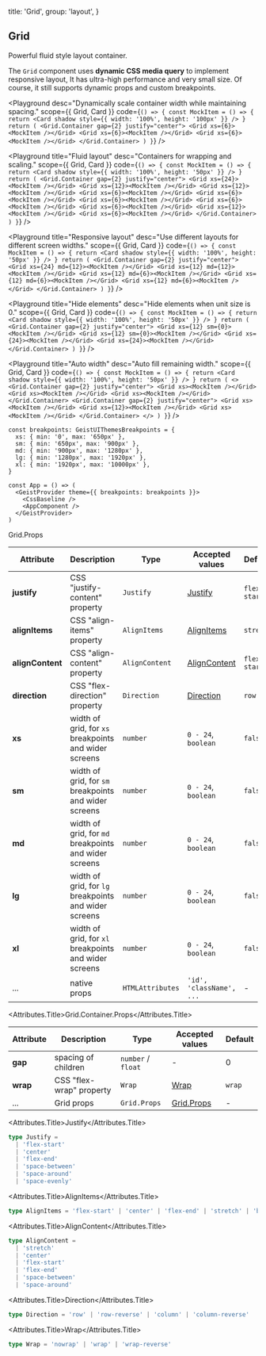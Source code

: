 
  title: 'Grid',
  group: 'layout',
}

## Grid

Powerful fluid style layout container.

The `Grid` component uses **dynamic CSS media query** to implement responsive layout, It has ultra-high performance
and very small size. Of course, it still supports dynamic props and custom breakpoints.

<Playground
  desc="Dynamically scale container width while maintaining spacing."
  scope={{ Grid, Card }}
  code={`
() => {
  const MockItem = () => {
    return <Card shadow style={{ width: '100%', height: '100px' }} />
  }
  return (
    <Grid.Container gap={2} justify="center">
      <Grid xs={6}><MockItem /></Grid>
      <Grid xs={6}><MockItem /></Grid>
      <Grid xs={6}><MockItem /></Grid>
    </Grid.Container>
  )
}
`}
/>

<Playground
  title="Fluid layout"
  desc="Containers for wrapping and scaling."
  scope={{ Grid, Card }}
  code={`
() => {
  const MockItem = () => {
    return <Card shadow style={{ width: '100%', height: '50px' }} />
  }
  return (
    <Grid.Container gap={2} justify="center">
      <Grid xs={24}><MockItem /></Grid>
      <Grid xs={12}><MockItem /></Grid>
      <Grid xs={12}><MockItem /></Grid>
      <Grid xs={6}><MockItem /></Grid>
      <Grid xs={6}><MockItem /></Grid>
      <Grid xs={6}><MockItem /></Grid>
      <Grid xs={6}><MockItem /></Grid>
      <Grid xs={6}><MockItem /></Grid>
      <Grid xs={12}><MockItem /></Grid>
      <Grid xs={6}><MockItem /></Grid>
    </Grid.Container>
  )
}
`}
/>

<Playground
  title="Responsive layout"
  desc="Use different layouts for different screen widths."
  scope={{ Grid, Card }}
  code={`
() => {
  const MockItem = () => {
    return <Card shadow style={{ width: '100%', height: '50px' }} />
  }
  return (
    <Grid.Container gap={2} justify="center">
      <Grid xs={24} md={12}><MockItem /></Grid>
      <Grid xs={12} md={12}><MockItem /></Grid>
      <Grid xs={12} md={6}><MockItem /></Grid>
      <Grid xs={12} md={6}><MockItem /></Grid>
      <Grid xs={12} md={6}><MockItem /></Grid>
    </Grid.Container>
  )
}
`}
/>

<Playground
  title="Hide elements"
  desc="Hide elements when unit size is 0."
  scope={{ Grid, Card }}
  code={`
() => {
  const MockItem = () => {
    return <Card shadow style={{ width: '100%', height: '50px' }} />
  }
  return (
    <Grid.Container gap={2} justify="center">
      <Grid xs={12} sm={0}><MockItem /></Grid>
      <Grid xs={12} sm={0}><MockItem /></Grid>
      <Grid xs={24}><MockItem /></Grid>
      <Grid xs={24}><MockItem /></Grid>
    </Grid.Container>
  )
}
`}
/>

<Playground
  title="Auto width"
  desc="Auto fill remaining width."
  scope={{ Grid, Card }}
  code={`
() => {
  const MockItem = () => {
    return <Card shadow style={{ width: '100%', height: '50px' }} />
  }
  return (
    <>
      <Grid.Container gap={2} justify="center">
        <Grid xs><MockItem /></Grid>
        <Grid xs><MockItem /></Grid>
        <Grid xs><MockItem /></Grid>
      </Grid.Container>
      <Grid.Container gap={2} justify="center">
        <Grid xs><MockItem /></Grid>
        <Grid xs={12}><MockItem /></Grid>
        <Grid xs><MockItem /></Grid>
      </Grid.Container>
    </>
  )
}
`}
/>

<PlaygroundTitle
  title="custom breakpoints"
  desc="Override the default breakpoints of the `@geist-ui/react`."
/>

```tsx
const breakpoints: GeistUIThemesBreakpoints = {
  xs: { min: '0', max: '650px' },
  sm: { min: '650px', max: '900px' },
  md: { min: '900px', max: '1280px' },
  lg: { min: '1280px', max: '1920px' },
  xl: { min: '1920px', max: '10000px' },
}

const App = () => (
  <GeistProvider theme={{ breakpoints: breakpoints }}>
    <CssBaseline />
    <AppComponent />
  </GeistProvider>
)
```

<Attributes edit="/pages/en-us/components/grid.mdx">
<Attributes.Title>Grid.Props</Attributes.Title>

| Attribute        | Description                                           | Type             | Accepted values               | Default      |
| ---------------- | ----------------------------------------------------- | ---------------- | ----------------------------- | ------------ |
| **justify**      | CSS "justify-content" property                        | `Justify`        | [Justify](#justify)           | `flex-start` |
| **alignItems**   | CSS "align-items" property                            | `AlignItems`     | [AlignItems](#alignitems)     | `stretch`    |
| **alignContent** | CSS "align-content" property                          | `AlignContent`   | [AlignContent](#aligncontent) | `flex-start` |
| **direction**    | CSS "flex-direction" property                         | `Direction`      | [Direction](#direction)       | `row`        |
| **xs**           | width of grid, for `xs` breakpoints and wider screens | `number`         | `0 - 24`, `boolean`           | `false`      |
| **sm**           | width of grid, for `sm` breakpoints and wider screens | `number`         | `0 - 24`, `boolean`           | `false`      |
| **md**           | width of grid, for `md` breakpoints and wider screens | `number`         | `0 - 24`, `boolean`           | `false`      |
| **lg**           | width of grid, for `lg` breakpoints and wider screens | `number`         | `0 - 24`, `boolean`           | `false`      |
| **xl**           | width of grid, for `xl` breakpoints and wider screens | `number`         | `0 - 24`, `boolean`           | `false`      |
| ...              | native props                                          | `HTMLAttributes` | `'id', 'className', ...`      | -            |

<Attributes.Title>Grid.Container.Props</Attributes.Title>

| Attribute | Description              | Type               | Accepted values           | Default |
| --------- | ------------------------ | ------------------ | ------------------------- | ------- |
| **gap**   | spacing of children      | `number` / `float` | -                         | 0       |
| **wrap**  | CSS "flex-wrap" property | `Wrap`             | [Wrap](#wrap)             | `wrap`  |
| ...       | Grid props               | `Grid.Props`       | [Grid.Props](#grid.props) | -       |

<Attributes.Title>Justify</Attributes.Title>

```ts
type Justify =
  | 'flex-start'
  | 'center'
  | 'flex-end'
  | 'space-between'
  | 'space-around'
  | 'space-evenly'
```

<Attributes.Title>AlignItems</Attributes.Title>

```ts
type AlignItems = 'flex-start' | 'center' | 'flex-end' | 'stretch' | 'baseline'
```

<Attributes.Title>AlignContent</Attributes.Title>

```ts
type AlignContent =
  | 'stretch'
  | 'center'
  | 'flex-start'
  | 'flex-end'
  | 'space-between'
  | 'space-around'
```

<Attributes.Title>Direction</Attributes.Title>

```ts
type Direction = 'row' | 'row-reverse' | 'column' | 'column-reverse'
```

<Attributes.Title>Wrap</Attributes.Title>

```ts
type Wrap = 'nowrap' | 'wrap' | 'wrap-reverse'
```

</Attributes>

